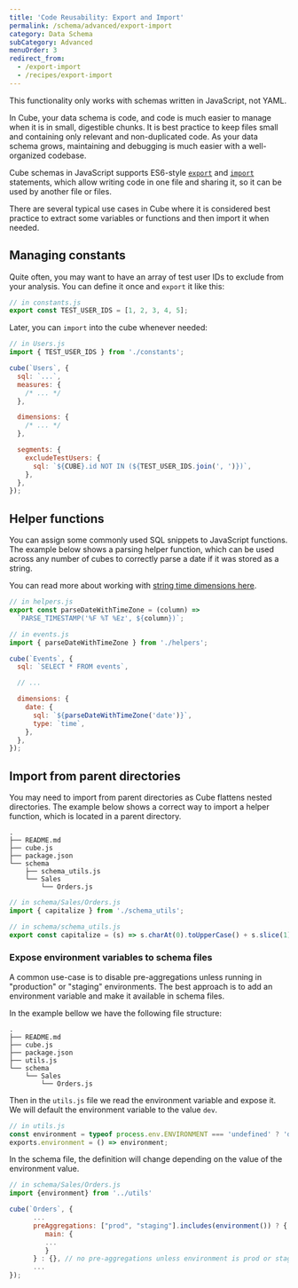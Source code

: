 ```yaml
---
title: 'Code Reusability: Export and Import'
permalink: /schema/advanced/export-import
category: Data Schema
subCategory: Advanced
menuOrder: 3
redirect_from:
  - /export-import
  - /recipes/export-import
---
```


<InfoBox>

This functionality only works with schemas written in JavaScript, not YAML.

</InfoBox>

In Cube, your data schema is code, and code is much easier to manage when it
is in small, digestible chunks. It is best practice to keep files small and
containing only relevant and non-duplicated code. As your data schema grows,
maintaining and debugging is much easier with a well-organized codebase.

Cube schemas in JavaScript supports ES6-style [`export`][mdn-js-es6-export] and
[`import`][mdn-js-es6-import] statements, which allow writing code in one file
and sharing it, so it can be used by another file or files.

There are several typical use cases in Cube where it is considered best
practice to extract some variables or functions and then import it when needed.

## Managing constants

Quite often, you may want to have an array of test user IDs to exclude from your
analysis. You can define it once and `export` it like this:

```javascript
// in constants.js
export const TEST_USER_IDS = [1, 2, 3, 4, 5];
```

Later, you can `import` into the cube whenever needed:

```javascript
// in Users.js
import { TEST_USER_IDS } from './constants';

cube(`Users`, {
  sql: `...`,
  measures: {
    /* ... */
  },

  dimensions: {
    /* ... */
  },

  segments: {
    excludeTestUsers: {
      sql: `${CUBE}.id NOT IN (${TEST_USER_IDS.join(', ')})`,
    },
  },
});
```

## Helper functions

You can assign some commonly used SQL snippets to JavaScript functions. The
example below shows a parsing helper function, which can be used across any
number of cubes to correctly parse a date if it was stored as a string.

You can read more about working with [string time dimensions
here][ref-schema-string-time-dims].

```javascript
// in helpers.js
export const parseDateWithTimeZone = (column) =>
  `PARSE_TIMESTAMP('%F %T %Ez', ${column})`;
```

```javascript
// in events.js
import { parseDateWithTimeZone } from './helpers';

cube(`Events`, {
  sql: `SELECT * FROM events`,

  // ...

  dimensions: {
    date: {
      sql: `${parseDateWithTimeZone('date')}`,
      type: `time`,
    },
  },
});
```

## Import from parent directories

You may need to import from parent directories as Cube flattens nested directories.
The example below shows a correct way to import a helper function, which is located in a parent directory.

```shell
.
├── README.md
├── cube.js
├── package.json
└── schema
    ├── schema_utils.js
    └── Sales
        └── Orders.js
```

```javascript
// in schema/Sales/Orders.js
import { capitalize } from './schema_utils';
```

```javascript
// in schema/schema_utils.js
export const capitalize = (s) => s.charAt(0).toUpperCase() + s.slice(1);
```

### Expose environment variables to schema files

A common use-case is to disable pre-aggregations unless running in "production" or "staging" environments.
The best approach is to add an environment variable and make it available in schema files.

In the example bellow we have the following file structure:
```shell
.
├── README.md
├── cube.js
├── package.json
├── utils.js
└── schema
    └── Sales
        └── Orders.js
```
Then in the `utils.js` file we read the environment variable and expose it. We will default the environment variable to the value `dev`.
```javascript
// in utils.js
const environment = typeof process.env.ENVIRONMENT === 'undefined' ? 'dev' : process.env.ENVIRONMENT.toLowerCase();
exports.environment = () => environment;
```
In the schema file, the definition will change depending on the value of the environment value.
```javascript
// in schema/Sales/Orders.js
import {environment} from '../utils'

cube(`Orders`, {
      ...
      preAggregations: ["prod", "staging"].includes(environment()) ? {
         main: {
         ...
         }
      } : {}, // no pre-aggregations unless environment is prod or stagging.
      ...
});
```




[mdn-js-es6-export]:
  https://developer.mozilla.org/en-US/docs/web/javascript/reference/statements/export
[mdn-js-es6-import]:
  https://developer.mozilla.org/en-US/docs/Web/JavaScript/Reference/Statements/import
[ref-schema-string-time-dims]:
  /schema/fundamentals/additional-concepts#string-time-dimensions
